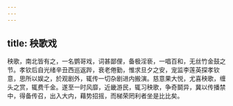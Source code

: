 ```yaml
---
---
---
```

title: 秧歌戏
---



秧歌，南北皆有之，一名鹦哥戏，词甚鄙俚，备极淫亵，一唱百和，无丝竹金鼓之节。孝钦后自光绪辛丑西巡返跸，衰老倦勤，惟求旦夕之安，宠监李莲英探孝钦意，思所以娱之，於观剧外，辄传一切杂剧进内搬演。慈意果大悦，尤喜秧歌，缠头之赏，辄费千金。遂至一时风靡，近畿游民，辄习秧歌，争奇鬬异，冀以传播禁中，得备传召，出入大内，藉势招摇，而梯荣罔利者坐是比比矣。